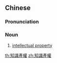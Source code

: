 {{also|知识产权}}
==Chinese==
{{zh-forms|s=知识产权|type=22}}

===Pronunciation===
{{zh-pron
|m=zhīshi chǎnquán
|cat=n
}}

===Noun===
{{zh-noun}}

# [[intellectual property]]

[[th:知識產權]]
[[zh:知識產權]]